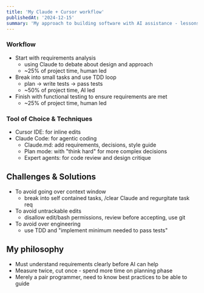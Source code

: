 ```yaml
---
title: 'My Claude + Cursor workflow'
publishedAt: '2024-12-15'
summary: 'My approach to building software with AI assistance - lessons from real projects'
---
```


### Workflow

- Start with requirements analysis
    - using Claude to debate about design and approach
    - ~25% of project time, human led
- Break into small tasks and use TDD loop
    - plan → write tests → pass tests 
    - ~50% of project time, AI led
- Finish with functional testing to ensure requirements are met
    - ~25% of project time, human led


### Tool of Choice & Techniques

- Cursor IDE: for inline edits
- Claude Code: for agentic coding 
    - Claude.md: add requirements, decisions, style guide
    - Plan mode: with "think hard" for more complex decisions
    - Expert agents: for code review and design critique

## Challenges & Solutions

- To avoid going over context window
    - break into self contained tasks, /clear Claude and regurgitate task req
- To avoid untrackable edits
    - disallow edit/bash permissions, review before accepting, use git
- To avoid over engineering
    - use TDD and "implement minimum needed to pass tests"


## My philosophy

- Must understand requirements clearly before AI can help
- Measure twice, cut once - spend more time on planning phase
- Merely a pair programmer, need to know best practices to be able to guide
